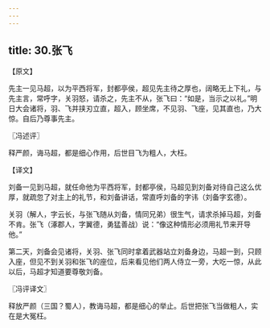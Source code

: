 ```yaml
---
---
---
```

title: 30.张飞
---



【原文】

先主一见马超，以为平西将军，封都亭侯，超见先主待之厚也，阔略无上下礼，与先主言，常呼字，关羽怒，请杀之，先主不从，张飞曰：“如是，当示之以礼。”明日大会诸将，羽、飞并挟刃立直，超入，顾坐席，不见羽、飞座，见其直也，乃大惊。自后乃尊事先主。

〖冯述评〗

释严颜，诲马超，都是细心作用，后世目飞为粗人，大枉。

【译文】

刘备一见到马超，就任命他为平西将军，封都亭侯，马超见到刘备对待自己这么优厚，就疏忽了对主上的礼节，和刘备讲话，常直呼刘备的字讳（刘备字玄德）。

关羽（解人，字云长，与张飞随从刘备，情同兄弟）很生气，请求杀掉马超，刘备不肯。张飞（涿郡人，字翼德，勇猛善战）说：“像这种情形必须用礼节来开导他。”

第二天，刘备会见诸将，关羽、张飞同时拿着武器站立刘备身边，马超一到，只顾入座，但见不到关羽和张飞的座位，后来看见他们两人侍立一旁，大吃一惊，从此以后，马超才知道要尊敬刘备。

〖冯评译文〗

释放严颜（三国？蜀人），教诲马超，都是细心的举止。后世把张飞当做粗人，实在是大冤枉。